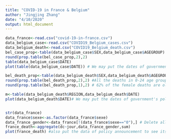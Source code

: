 ```yaml
---
title: "COVID-19 in France & Belgium"
author: "Jingjing Zhang"
date: "4/10/2020"
output: html_document
---
```



```r
data_france<-read.csv("covid-19-in-france.csv")
data_belgium_case<-read.csv("COVID19_Belgium_cases.csv")
data_belgium_death<-read.csv("COVID19_Belgium_death.csv")
bel_case_prop<-table(data_belgium_case$SEX,data_belgium_case$AGEGROUP)
round(prop.table(bel_case_prop,2),2)
table(data_belgium_case$DATE)
plot(table(data_belgium_case$DATE)) # We may put the dates of government's policies here to measure their effectivrness.

bel_death_prop<-table(data_belgium_death$SEX,data_belgium_death$AGEGROUP)
round(prop.table(bel_death_prop,2),2) #All the deaths in 0-24 age group are female
round(prop.table(bel_death_prop,1),2) # 62% of the female deaths are older than 75 years old; while 54% of the male deaths are older than 75 years old.

m<-table(data_belgium_death$REGION,data_belgium_death$DATE)
plot(data_belgium_death$DATE)# We may put the dates of government's policies here to measure their effectivrness.


str(data_france)
data_france$sexe<-as.factor(data_france$sexe)
data_france_gender<-data_france[!(data_france$sexe=="0"),] # Delete all rows that gender is "0",
france_death<-aggregate(dc~jour,data_france_gender,sum)
plot(france_death) #also put the data of policy announcement to see its effectiveness 



```

